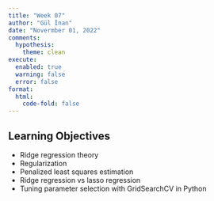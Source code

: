 ```yaml
---
title: "Week 07"
author: "Gül İnan"
date: "Novermber 01, 2022"
comments:
  hypothesis: 
    theme: clean
execute: 
  enabled: true
  warning: false
  error: false
format: 
  html:
    code-fold: false
---
```


## Learning Objectives

-   Ridge regression theory
-   Regularization
-   Penalized least squares estimation
-   Ridge regression vs lasso regression
-   Tuning parameter selection with GridSearchCV in Python




